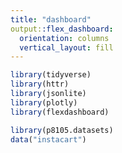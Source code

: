 ```yaml
---
title: "dashboard"
output::flex_dashboard:
  orientation: columns
  vertical_layout: fill
---
```

```r
library(tidyverse)
library(httr)
library(jsonlite)
library(plotly)
library(flexdashboard)
```

```r
library(p8105.datasets)
data("instacart")
```

